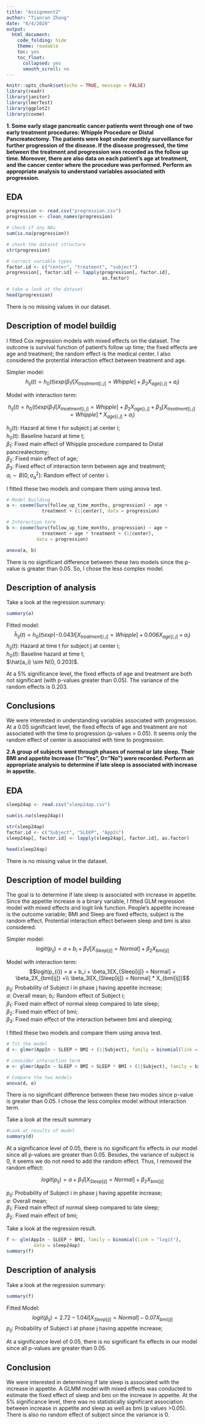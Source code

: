 ```yaml
---
title: "Assignment2"
author: "Tianran Zhang"
date: "6/4/2020"
output: 
  html_document:
    code_folding: hide
    theme: readable
    toc: yes
    toc_float:
      collapsed: yes
      smooth_scroll: no
---
```


```r
knitr::opts_chunk$set(echo = TRUE, message = FALSE)
library(readr)
library(janitor) 
library(lmerTest)
library(ggplot2)
library(coxme)
```

**1. Some early stage pancreatic cancer patients went through one of two early treatment procedures: Whipple Procedure or Distal Pancreatectomy. The patients were kept under monthly surveillance for further progression of the disease. If the disease progressed, the time between the treatment and progression was recorded as the follow up time. Moreover, there are also data on each patient’s age at treatment, and the cancer center where the procedure was performed. Perform an appropriate analysis to understand variables associated with progression.** 

## EDA
```r
progression <- read.csv("progression.csv")
progression <- clean_names(progression)

# check if any NAs
sum(is.na(progression))

# check the dataset structure
str(progression)

# correct variable types
factor.id <- c("center", "treatment", "subject")
progression[, factor.id] <- lapply(progression[, factor.id],
                                   as.factor)

# take a look at the dataset
head(progression)
```

There is no missing values in our dataset. 

## Description of model buildig    
I fitted Cox regression models with mixed effects on the dataset. The outcome is survival function of patient's follow up time; the fixed effects are age and treatment; the random effect is the medical center. I also considered the protential interaction effect between treatment and age.      

Simpler model:
$$h_{ij}(t) = h_0(t)exp(\beta_1I[X_{treatment[i,j]} = Whipple] + \beta_2X_{age[i, j]} +  a_i)$$   

Model with interaction term:   

$$h_{ij}(t) = h_0(t)exp(\beta_1I[X_{treatment[i,j]} = Whipple] + \beta_2X_{age[i, j]} + \beta_3[X_{treatment[i,j]} = Whipple] * X_{age[i, j]} + a_i)$$


$h_{ij}(t)$: Hazard at time t for subject j at center i;   
$h_0(t)$: Baseline hazard at time t;   
$\beta_1$: Fixed main effect of Whipple procedure compared to Distal pancreatectomy;   
$\beta_2$: Fixed main effect of age;  
$\beta_3$: Fixed effect of interaction term between age and treatment;   
$a_i \sim B(0, \sigma_a^2)$: Random effect of center i.    

I fitted these two models and compare them using anova test. 
```r
# Model Building 
a <- coxme(Surv(follow_up_time_months, progression) ~ age + 
             treatment + (1|center), data = progression)

# Interaction term
b <- coxme(Surv(follow_up_time_months, progression) ~ age + 
             treatment + age * treatment + (1|center), 
           data = progression)

anova(a, b)
```

There is no significant difference between these two models since the p-value is greater than 0.05. So, I chose the less complex model.    


## Description of analysis
Take a look at the regression summary:
```r
summary(a)
```

Fitted model:
$$\hat{h}_{ij}(t) = h_0(t)exp(-0.043I[X_{treatment[i,j]} = Whipple] + 0.006X_{age[i, j]} +  a_i)$$
$h_{ij}(t)$: Hazard at time t for subject j at center i;   
$h_0(t)$: Baseline hazard at time t;   
$\hat{a_i} \sim N(0, 0.203)$.    

At a 5% significance level, the fixed effects of age and treatment are both not significant (with p-values greater than 0.05). The variance of the random effects is 0.203. 

## Conclusions
We were interested in understanding variables associated with progression. At a 0.05 significant level, the fixed effects of age and treatment are not associated with the time to progression (p-values > 0.05). It seems only the random effect of center is associated with time to progression.  

**2.A group of subjects went through phases of normal or late sleep. Their BMI and appetite Increase (1=”Yes”, 0=”No”) were recorded. Perform an appropriate analysis to determine if late sleep is associated with increase in appetite.**    

## EDA

```r
sleep24ap <- read.csv("sleep24ap.csv")

sum(is.na(sleep24ap))

str(sleep24ap)
factor.id <- c("Subject", "SLEEP", "AppIn")
sleep24ap[, factor.id] <- lapply(sleep24ap[, factor.id], as.factor)

head(sleep24ap)
```

There is no missing value in the dataset.  

## Description of model building
The goal is to determine if late sleep is associated with increase in appetite. Since the appetite increase is a binary variable, I fitted GLM regression model with mixed effects and logit link function. People's appetite increase is the outcome variable; BMI and Sleep are fixed effects; subject is the random effect. Protential interaction effect between sleep and bmi is also considered.   


Simpler model: 
$$logit(p_{ij}) = a + b_i + \beta_1I[X_{Sleep[ij]} = Normal] + \beta_2X_{bmi[ij]}$$

Model with interaction term:  
$$logit(p_{i}) = a + b_i + \beta_1I[X_{Sleep[ij]} = Normal] + \beta_2X_{bmi[ij]} +\\ \beta_3I[X_{Sleep[ij]} = Normal] * X_{bmi[ij]}$$
$p_{ij}$: Probability of Subject i in phase j having appetite increase;    
$a$: Overall mean; 
$b_i$: Random effect of Subject i;   
$\beta_1$: Fixed main effect of normal sleep compared to late sleep;   
$\beta_2$: Fixed main effect of bmi;     
$\beta_3$: Fixed main effect of the interaction between bmi and sleeping;    

I fitted these two models and compare them using anova test.  

```r
# fit the model
d <- glmer(AppIn ~ SLEEP + BMI + (1|Subject), family = binomial(link = "logit"), data = sleep24ap)

# consider interaction term
e <- glmer(AppIn ~ SLEEP + BMI + SLEEP * BMI + (1|Subject), family = binomial(link = "logit"), data = sleep24ap)

# Compare the two models
anova(d, e)
```

There is no significant difference between these two modes since p-value is greater than 0.05. I chose the less complex model without interaction term.    

Take a look at the result summary
```r
#Look at results of model
summary(d)
```

At a significance level of 0.05, there is no significant fix effects in our model since all p-values are greater than 0.05. Besides, the variance of subject is 0, it seems we do not need to add the random effect. Thus, I removed the random effect:

$$logit(p_{ij}) = a + \beta_1I[X_{Sleep[ij]} = Normal] + \beta_2X_{bmi[ij]}$$

$p_{ij}$: Probability of Subject i in phase j having appetite increase;    
$a$: Overall mean;      
$\beta_1$: Fixed main effect of normal sleep compared to late sleep;   
$\beta_2$: Fixed main effect of bmi;     

Take a look at the regression result. 
```r
f <- glm(AppIn ~ SLEEP + BMI, family = binomial(link = "logit"),
          data = sleep24ap)
summary(f)
```


## Description of analysis
Take a look at the regression summary: 
```r
summary(f)
```
Fitted Model:   
$$logit(\hat{p}_{ij}) = 2.72 -1.04I[X_{Sleep[ij]} = Normal] -0.07X_{bmi[ij]}$$
$p_{ij}$: Probability of Subject i at phase j having appetite increase;    


At a significance level of 0.05, there is no significant fix effects in our model since all p-values are greater than 0.05.    

## Conclusion

We were interested in determining if late sleep is associated with the increase in appetite. A GLMM model with mixed effects was conducted to estimate the fixed effect of sleep and bmi on the increase in appetite. At the 5% significance level, there was no statistically significant association between increase in appetite and sleep as well as bmi (p values >0.05). There is also no random effect of subject since the variance is 0.   


